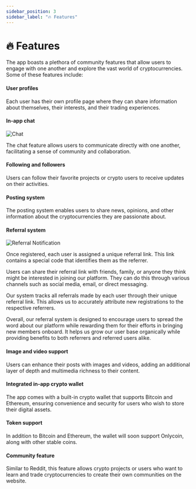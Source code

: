 ```yaml
---
sidebar_position: 3
sidebar_label: "️🔥 Features"
---
```


# ️‍🔥 Features

The app boasts a plethora of community features that allow users to engage with one another and explore the vast world of cryptocurrencies. Some of these features include:

#### User profiles

Each user has their own profile page where they can share information about themselves, their interests, and their trading experiences.

#### In-app chat

![Chat](/img/new-chat.png)

The chat feature allows users to communicate directly with one another, facilitating a sense of community and collaboration.

#### Following and followers

Users can follow their favorite projects or crypto users to receive updates on their activities.

#### Posting system

The posting system enables users to share news, opinions, and other information about the cryptocurrencies they are passionate about.

#### Referral system

![Referral Notification](/img/referral-notification.jpg)

Once registered, each user is assigned a unique referral link. This link contains a special code that identifies them as the referrer.

Users can share their referral link with friends, family, or anyone they think might be interested in joining our platform. They can do this through various channels such as social media, email, or direct messaging.

Our system tracks all referrals made by each user through their unique referral link. This allows us to accurately attribute new registrations to the respective referrers.

Overall, our referral system is designed to encourage users to spread the word about our platform while rewarding them for their efforts in bringing new members onboard. It helps us grow our user base organically while providing benefits to both referrers and referred users alike.

#### Image and video support

Users can enhance their posts with images and videos, adding an additional layer of depth and multimedia richness to their content.

#### Integrated in-app crypto wallet

The app comes with a built-in crypto wallet that supports Bitcoin and Ethereum, ensuring convenience and security for users who wish to store their digital assets.

#### Token support

In addition to Bitcoin and Ethereum, the wallet will soon support Onlycoin, along with other stable coins.

#### Community feature

Similar to Reddit, this feature allows crypto projects or users who want to learn and trade cryptocurrencies to create their own communities on the website.
